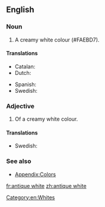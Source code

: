 ==English==

===Noun===
{{en-noun|-}}

# A creamy white colour (#FAEBD7).
#: {{color panel|FAEBD7}}

====Translations====
{{trans-top|colour}}
* Catalan: {{t+|ca|blanc trencat}}
* Dutch: {{t-|nl|gebroken wit}}
{{trans-mid}}
* Spanish: {{t-|es|blanco roto}}
* Swedish: {{t-|sv|antikvit}}
{{trans-bottom}}

===Adjective===
{{en-adj|-}}

# Of a creamy white colour.

====Translations====
{{trans-top|colour}}
* Swedish: {{t-|sv|antikvit}}
{{trans-mid}}
{{trans-bottom}}

===See also===
* [[Appendix:Colors]]

[[Category:en:Whites]]

[[fr:antique white]]
[[zh:antique white]]